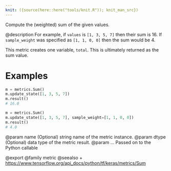 ```yaml
---
knit: ({source(here::here("tools/knit.R")); knit_man_src})
---
```

Compute the (weighted) sum of the given values.

@description
For example, if `values` is `[1, 3, 5, 7]` then their sum is 16.
If `sample_weight` was specified as `[1, 1, 0, 0]` then the sum would be 4.

This metric creates one variable, `total`.
This is ultimately returned as the sum value.

# Examples
```python
m = metrics.Sum()
m.update_state([1, 3, 5, 7])
m.result()
# 16.0
```

```python
m = metrics.Sum()
m.update_state([1, 3, 5, 7], sample_weight=[1, 1, 0, 0])
m.result()
# 4.0
```

@param name (Optional) string name of the metric instance.
@param dtype (Optional) data type of the metric result.
@param ... Passed on to the Python callable

@export
@family metric
@seealso
+ <https://www.tensorflow.org/api_docs/python/tf/keras/metrics/Sum>
